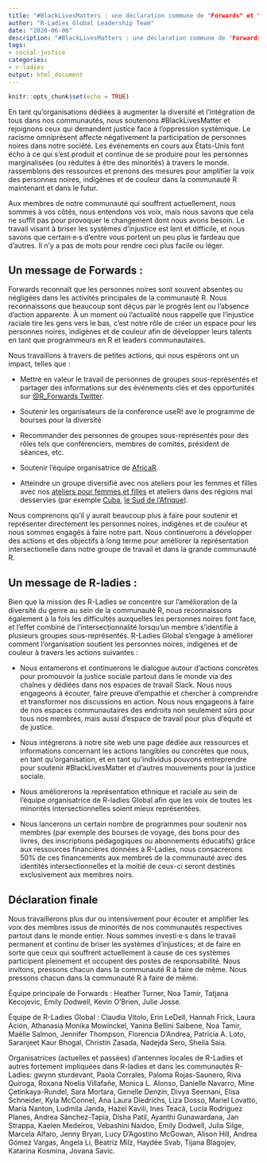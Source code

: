 ```yaml
---
title: "#BlackLivesMatters : une déclaration commune de "Forwards" et "R-Ladies"
author: "R-Ladies Global Leadership Team"
date: "2020-06-06"
description: "#BlackLivesMatters : une déclaration commune de "Forwards" et "R-Ladies"
tags: 
- social-justice
categories:
- r-ladies
output: html_document
---
```


```r
knitr::opts_chunk$set(echo = TRUE)
```

En tant qu'organisations dédiées à augmenter la diversité et
l'intégration de tous dans nos communautés, nous soutenons #BlackLivesMatter et rejoignons ceux qui demandent justice face à
l'oppression systémique. Le racisme omniprésent affecte négativement la participation
de personnes noires dans notre société. Les événements en cours aux États-Unis font écho à ce qui s'est produit et continue de se produire pour les personnes marginalisées (ou réduites à être des minorités) à travers le monde. 
rassemblons des ressources et prenons des mesures pour amplifier la
voix des personnes noires, indigènes et de couleur dans la communauté R
maintenant et dans le futur.

Aux membres de notre communauté qui souffrent actuellement, nous
sommes à vos côtés, nous entendons vos voix, mais nous savons que cela
ne suffit pas pour provoquer le changement dont nous avons
besoin. Le travail visant à briser les systèmes d'injustice est lent et difficile, et nous savons que certain·e·s d'entre vous portent un peu plus le fardeau que d'autres. Il n'y a pas de mots pour rendre ceci plus facile ou léger.

## Un message de Forwards :

Forwards reconnaît que les personnes noires sont souvent absentes ou
négligées dans les activités principales de la communauté R. Nous
reconnaissons que beaucoup sont déçus par le progrès lent ou l'absence
d'action apparente. À un moment où l'actualité nous rappelle que l'injustice raciale tire les gens vers le bas, c'est notre rôle de
créer un espace pour les personnes noires, indigènes et de couleur
afin de développer leurs talents en tant que programmeurs en R et leaders communautaires.

Nous travaillons à travers de petites actions, qui nous espérons ont un impact, telles que :

- Mettre en valeur le travail de personnes de groupes sous-représentés
et partager des informations sur des événements clés et des opportunités
sur [\@R_Forwards Twitter](https://twitter.com/r_forwards).

- Soutenir les organisateurs de la conference useR! ave le programme de bourses pour la diversité

- Recommander des personnes de groupes sous-représentés pour des rôles
tels que conférenciers, membres de comités, président de séances,
etc.

- Soutenir l'équipe organisatrice de [AfricaR](https://africa-r.org/).

- Atteindre un groupe diversifié avec nos ateliers pour les femmes et filles avec nos [ateliers pour femmes et
filles](https://forwards.github.io/blog/2019/09/22/workshops-for-women-and-girls/)
et ateliers dans des régions mal desservies (par exemple
[Cuba](https://forwards.github.io/blog/2018/07/07/havanar/), [le Sud de l'Afrique](https://forwards.github.io/blog/2020/05/25/southern-africa-project-2020/)).

Nous comprenons qu'il y aurait beaucoup plus à faire pour soutenir et
représenter directement les personnes noires, indigènes et de couleur
et nous sommes engagés à faire notre part. Nous continuerons à
développer des actions et des objectifs à long terme pour améliorer la
représentation intersectionelle dans notre groupe de travail et dans la grande communauté R.

## Un message de R-ladies :

Bien que la mission des R-Ladies se concentre sur l'amélioration de la diversité du genre au sein de la communauté R, nous reconnaissons également à la fois les difficultés auxquelles les personnes noires font face, et l'effet combiné de l'intersectionnalité lorsqu'un membre s'identifie à plusieurs groupes sous-représentés. R-Ladies Global s'engage à améliorer comment l'organisation soutient les
personnes noires, indigènes et de couleur à travers les actions suivantes :

- Nous entamerons et continuerons le dialogue autour d'actions
concrètes pour promouvoir la justice sociale partout dans le monde via des chaînes y dédiées dans nos espaces de travail Slack.
Nous nous engageons à écouter,
faire preuve d'empathie et chercher à comprendre et transformer nos
discussions en action. Nous nous engageons à faire de nos espaces communautaires
des endroits non seulement sûrs pour tous nos membres, mais aussi
d'espace de travail pour plus d'équité et de justice.

- Nous intégrerons à notre site web une page dédiée aux ressources et informations concernant les actions tangibles ou concrètes que nous, en tant qu'organisation, et en tant qu'individus pouvons entreprendre pour soutenir #BlackLivesMatter et d'autres mouvements pour la justice sociale.

- Nous améliorerons la représentation ethnique et raciale au sein de l'équipe organisatrice de R-ladies Global afin que les voix de toutes les minorités intersectionnelles soient mieux représentées.

- Nous lancerons un certain nombre de programmes pour soutenir nos membres (par exemple des bourses de voyage, des bons pour des livres, des inscriptions pédagogiques ou abonnements éducatifs) grâce aux ressources financières données à R-Ladies, nous consacrerons 50% de ces financements aux membres de la communauté avec des identités intersectionnelles et la moitié de ceux-ci seront destinés exclusivement aux membres noirs.

## Déclaration finale

Nous travaillerons plus dur ou intensivement pour écouter et amplifier les voix des membres issus de minorités de nos communautés respectives partout dans le monde entier.
Nous sommes investi·e·s dans le travail permanent et continu de briser les systèmes d'injustices; et de faire en sorte que ceux qui souffrent actuellement à cause de ces systèmes participent pleinement et occupent des postes de
responsabilité. Nous invitons, pressons chacun dans la communauté R à faire de même.
Nous pressons chacun dans la communauté R à faire de même.

Équipe principale de Forwards : Heather Turner, Noa Tamir, Tatjana
Kecojevic, Emily Dodwell, Kevin O’Brien, Julie Josse.

Équipe de R-Ladies Global : Claudia Vitolo, Erin LeDell, Hannah Frick, Laura Ación, Athanasia Monika Mowinckel, Yanina Bellini Saibene, Noa Tamir, Maëlle Salmon, Jennifer Thompson, Florencia D’Andrea, Patricia A. Loto, Saranjeet Kaur Bhogal, Christin Zasada, Nadejda Sero, Sheila Saia. 

Organisatrices (actuelles et passées) d'antennes locales de R-Ladies et
autres fortement impliquées dans R-ladies et dans les communautés
R-Ladies: gwynn sturdevant, Paola Corrales, Paloma Rojas-Saunero, Riva Quiroga, Roxana Noelia Villafañe, Monica L. Alonso, Danielle Navarro, Mine Çetinkaya-Rundel, Sara Mortara, Genelle Denzin, Divya Seernani, Elisa Schneider, Kyla McConnel, Ana Laura Diedrichs, Liza Dosso, Mariel Lovatto, María Nanton, Ludmila Janda, Hazel Kavili, Ines Teacã, Lucía Rodríguez Planes, Andrea Sánchez-Tapia, Disha Patil, Ayanthi Gunawardana, Jan Strappa, Kaelen Medeiros, Vebashini Naidoo, Emily Dodwell, Julia Silge, Marcela Alfaro, Jenny Bryan, Lucy D’Agostino McGowan, Alison Hill, Andrea Gómez Vargas, Angela Li, Beatriz Milz, Haydée Svab, Tijana Blagojev, Katarina Kosmina, Jovana Savic.
